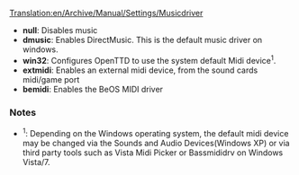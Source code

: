 [[Translation:en/Archive/Manual/Settings/Musicdriver]]



* '''null''': Disables music
* '''dmusic''': Enables DirectMusic. This is the default music driver on windows.
* '''win32''': Configures OpenTTD to use the system default Midi device<sup>1</sup>. 
* '''extmidi''': Enables an external midi device, from the sound cards midi/game port
* '''bemidi''': Enables the BeOS MIDI driver


=== Notes ===
*<sup>1</sup>: Depending on the Windows operating system, the default midi device may be changed via the Sounds and Audio Devices(Windows XP) or via third party tools such as Vista Midi Picker or Bassmididrv on Windows Vista/7.